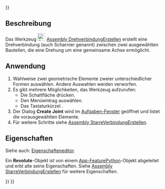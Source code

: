 <languages/>
{{UnfinishedDocu{{#translation:}}}}

{{Docnav/de
|[[Assembly_CreateJointFixed/de|StarreVerbindungErstellen]]
|[[Assembly_CreateJointCylindrical/de|ZylindrischeFührungErstellen]]
|[[Assembly_Workbench/de|Assembly]]
|IconL=Assembly_CreateJointFixed.svg
|IconR=Assembly_CreateJointCylindrical.svg
|IconC=Workbench_Assembly.svg
}}

{{GuiCommand/de
|Name=Assembly CreateJointRevolute
|Name/de=Assembly DrehverbindungErstellen
|MenuLocation=Assembly → Drehverbindung erstellen
|Workbenches=[[Assembly_Workbench/de|Assembly]]
|Shortcut={{KEY|R}}
|Version=1.0
|SeeAlso=
}}

<span id="Description"></span>
==Beschreibung==

Das Werkzeug [[Image:Assembly_CreateJointRevolute.svg|24px]] [[Assembly_CreateJointRevolute/de|Assembly DrehverbindungErstellen]] erstellt eine Drehverbindung (auch Scharnier genannt) zwischen zwei ausgewählten Bauteilen, die eine Drehung um eine gemeinsame Achse ermöglicht.

<span id="Usage"></span>
==Anwendung==

# Wahlweise zwei geometrische Elemente zweier unterschiedlicher Formen auswählen. Andere Auswahlen werden verworfen.
# Es gibt mehrere Möglichkeiten, das Werkzeug aufzurufen:
#* Die Schaltfläche {{Button|[[Image:Assembly_CreateJointRevolute.svg|16px]] [[Assembly_CreateJointRevolute/de|Drehverbindung erstellen]]}} drücken.
#* Den Menüeintrag {{MenuCommand|Assembly → [[Image:Assembly_CreateJointRevolute.svg|16px]] Drehverbindung erstellen}} auswählen.
#* Das Tastaturkürzel {{KEY|R}}.
# Der Dialog '''Create Joint''' wird im [[Task_panel/de|Aufgaben-Fenster]] geöffnet und listet die vorausgewählten Elemente.
# Für weitere Schritte siehe [[Assembly_CreateJointFixed/de#Anwendung|Assembly StarreVerbindungErstellen]].

<span id="Properties"></span>
==Eigenschaften==

Siehe auch: [[Property_editor/de|Eigenschafteneditor]].

Ein '''Revolute'''-Objekt ist von einem [[App_FeaturePython/de|App-FeaturePython]]-Objekt abgeleitet und erbt alle seine Eigenschaften. Siehe [[Assembly_CreateJointFixed/de#Eigenschaften|Assembly StarreVerbindungErstellen]] für weitere Eigenschaften.


{{Docnav/de
|[[Assembly_CreateJointFixed/de|StarreVerbindungErstellen]]
|[[Assembly_CreateJointCylindrical/de|ZylindrischeFührungErstellen]]
|[[Assembly_Workbench/de|Assembly]]
|IconL=Assembly_CreateJointFixed.svg
|IconR=Assembly_CreateJointCylindrical.svg
|IconC=Workbench_Assembly.svg
}}

{{Assembly_Tools_navi{{#translation:}}}}
{{Userdocnavi{{#translation:}}}}
